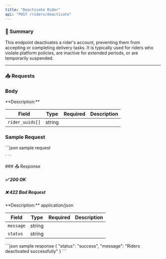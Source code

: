 ```yaml
---
title: "Deactivate Rider"
api: "POST /riders/deactivate"
---
```



### 📝 Summary

This endpoint deactivates a rider's account, preventing them from accepting or completing delivery tasks. It is typically used for riders who violate platform policies, are inactive for extended periods, or are temporarily suspended.

---



### 📥 Requests
### Body
<Expandable>
**Description:** 

| **Field**   | **Type** | **Required** | **Description**          |
|-------------|----------|-------------:|---------------------------|
| `rider_uuids[]`   | string   |        |          |
</Expandable>

### Sample Request
<Expandable>
    ```json sample request
    
    
    ```
</Expandable>
### 📤 Response

##### ✅ 200 OK
##### ❌ 422 Bad Request

<Expandable>
**Description:** application/json

| **Field**   | **Type** | **Required** | **Description**          |
|-------------|----------|-------------:|---------------------------|
| `message`   | string   |        |           |
| `status`  |   string| |   |   |
</Expandable>

<ResponseExample>
    ```json sample response
    {
    "status": "success",
    "message": "Riders deactivated successfully"
}
    ```
</ResponseExample>


